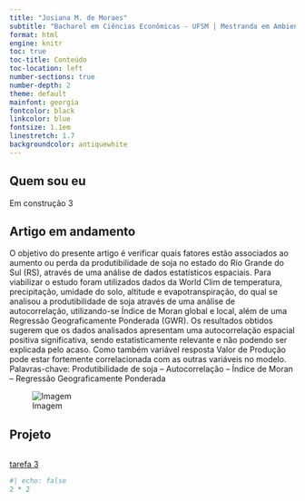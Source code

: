 ```yaml
---
title: "Josiana M. de Moraes"
subtitle: "Bacharel em Ciências Econômicas - UFSM | Mestranda em Ambientometria - FURG"
format: html
engine: knitr
toc: true
toc-title: Conteúdo
toc-location: left
number-sections: true
number-depth: 2
theme: default
mainfont: georgia
fontcolor: black
linkcolor: blue
fontsize: 1.1em
linestretch: 1.7
backgroundcolor: antiquewhite
---
```


## Quem sou eu
Em construção 3

## Artigo em andamento
O objetivo do presente artigo é verificar quais fatores estão associados ao aumento ou perda da produtibilidade de soja no estado do Rio Grande do Sul (RS), através de uma análise de dados estatísticos espaciais. Para viabilizar o estudo foram utilizados dados da World Clim de temperatura, precipitação, umidade do solo, altitude e evapotranspiração, do qual se analisou a produtibilidade de soja através de uma análise de autocorrelação, utilizando-se Índice de Moran global e local, além de uma Regressão Geograficamente Ponderada (GWR). Os resultados obtidos sugerem que os dados analisados apresentam uma autocorrelação espacial positiva significativa, sendo estatisticamente relevante e não podendo ser explicada pelo acaso. Como também variável resposta Valor de Produção pode estar fortemente correlacionada com as outras variáveis no modelo.
Palavras-chave: Produtibilidade de soja – Autocorrelação – Índice de Moran – Regressão Geograficamente Ponderada

![Imagem](humantay.jpg)

## Projeto

```r
```

[tarefa 3](tarefa3.html)

```r
#| echo: false
2 * 2
```
